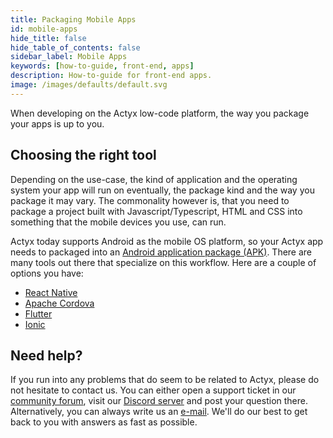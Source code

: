 ```yaml
---
title: Packaging Mobile Apps
id: mobile-apps
hide_title: false
hide_table_of_contents: false
sidebar_label: Mobile Apps
keywords: [how-to-guide, front-end, apps]
description: How-to-guide for front-end apps.
image: /images/defaults/default.svg
---
```


When developing on the Actyx low-code platform, the way you package your apps is up to you.

## Choosing the right tool

Depending on the use-case, the kind of application and the operating system your app will run on eventually, the package kind and the way you package it may vary.
The commonality however is, that you need to package a project built with Javascript/Typescript, HTML and CSS into something that the mobile devices you use, can run.

Actyx today supports Android as the mobile OS platform, so your Actyx app needs to packaged into an [Android application package (APK)](https://en.wikipedia.org/wiki/Android_application_package).
There are many tools out there that specialize on this workflow.
Here are a couple of options you have:

- [React Native](https://reactnative.dev/)
- [Apache Cordova](https://cordova.apache.org/)
- [Flutter](https://flutter.dev/docs)
- [Ionic](https://ionicframework.com/)

## Need help?

If you run into any problems that do seem to be related to Actyx, please do not hesitate to contact us.
You can either open a support ticket in our [community forum](https://community.actyx.com), visit our [Discord server](https://discord.gg/262yJhc) and post your question there.
Alternatively, you can always write us an [e-mail](mailto:developer@actyx.io).
We'll do our best to get back to you with answers as fast as possible.
